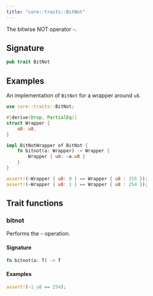 ```yaml
---
title: "core::traits::BitNot"
---
```


The bitwise NOT operator `~`.

## Signature

```rust
pub trait BitNot
```



## Examples

An implementation of `BitNot` for a wrapper around `u8`.
```rust
use core::traits::BitNot;

#[derive(Drop, PartialEq)]
struct Wrapper {
    u8: u8,
}

impl BitNotWrapper of BitNot {
    fn bitnot(a: Wrapper) -> Wrapper {
        Wrapper { u8: ~a.u8 }
    }
}

assert!(~Wrapper { u8: 0 } == Wrapper { u8 : 255 });
assert!(~Wrapper { u8: 1 } == Wrapper { u8 : 254 });
```


## Trait functions

### bitnot



Performs the `~` operation.

#### Signature

```rust
fn bitnot(a: T) -> T
```




#### Examples

```rust
assert!(~1_u8 == 254);
```




